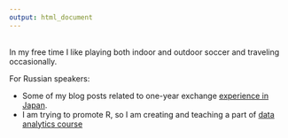 ```yaml
---
output: html_document
---
```

<br>
In my free time I like playing both indoor and outdoor soccer and traveling occasionally.

For Russian speakers:

* Some of my blog posts related to one-year exchange [experience in Japan](http://japanforayear.ru/category/travel).
* I am trying to promote R, so I am creating and teaching a part of [data analytics course](https://otus.ru/lessons/r-for-analytics/?int_source=courses_catalog&int_term=data-science)